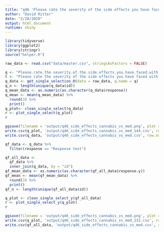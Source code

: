 ```yaml
---
title: "q46 'Please rate the severity of the side effects you have faced with prescription medications compared to cannabis treatments:'"
author: "David Ritter"
date: "2/20/2020"
output: html_document
runtime: shiny
---
```


```r
library(tidyverse)
library(ggplot2)
library(stringr)
source("helper.R")
```

```r
raw_data <- read.csv("data/master.csv", stringsAsFactors = FALSE)
```

```r
q <- "Please.rate.the.severity.of.the.side.effects.you.have.faced.with.prescription.medications.compared.to.cannabis.treatments."
t <- "Please rate the severity of the side effects you have faced with prescription medications compared to cannabis treatments:"
q_data <- get_single_selection_0(data = raw_data, q.name = q)
q_n <- length(unique(q_data$id))
q_mean_data <- as.numeric(as.character(q_data$response))
q_mean <- mean(q_mean_data) %>%
  round(3) %>%
  print()
q_plot<- clean_single_select(q_data)
r <- plot_single_select(q_plot)
r
```

```r
ggsave(filename = 'output/q46_side_effects_cannabis_vs_med.png', plot = r, device = 'png')
write.csv(q_plot, 'output/q46_side_effects_cannabis_vs_med_144.csv', row.names = FALSE)
write.csv(q_data, 'output/q46_side_effects_cannabis_vs_med.csv', row.names = FALSE)
```

```r
qf_data <- q_data %>%
  filter(response == "Response text")
```

```r
qf_all_data <- 
  qf_data %>%
  inner_join(q_data, by = "id")
qf_mean_data <- as.numeric(as.character(qf_all_data$response.y))
qf_mean <- mean(qf_mean_data) %>%
  round(3) %>%
  print()
qf_n <- length(unique(qf_all_data$id))
```

```r
q_plot <- clean_single_select_y(qf_all_data)
r <- plot_single_select_y(q_plot)
r
```

```r
ggsave(filename = 'output/q46_side_effects_cannabis_vs_med.png', plot = r, device = 'png')
write.csv(q_plot, 'output/q46_side_effects_cannabis_vs_med_232.csv', row.names = FALSE)
write.csv(qf_all_data, 'output/q46_side_effects_cannabis_vs_med.csv', row.names = FALSE)
```

